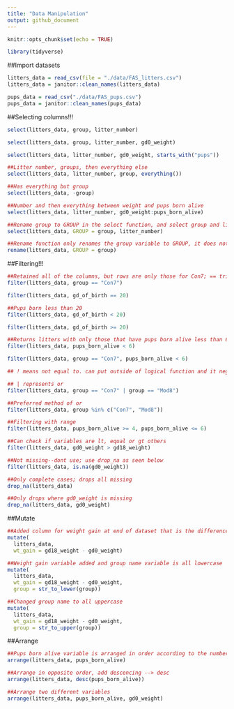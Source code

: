 ```yaml
---
title: "Data Manipulation"
output: github_document
---
```


```r
knitr::opts_chunk$set(echo = TRUE)

library(tidyverse)
```

##Import datasets
```r
litters_data = read_csv(file = "./data/FAS_litters.csv")
litters_data = janitor::clean_names(litters_data)

pups_data = read_csv("./data/FAS_pups.csv")
pups_data = janitor::clean_names(pups_data)
```

##Selecting columns!!!
```r
select(litters_data, group, litter_number)

select(litters_data, group, litter_number, gd0_weight)

select(litters_data, litter_number, gd0_weight, starts_with("pups"))

##Litter number, groups, then everything else
select(litters_data, litter_number, group, everything())

##Has everything but group
select(litters_data, -group)

##Number and then everything between weight and pups born alive
select(litters_data, litter_number, gd0_weight:pups_born_alive)

##Rename group to GROUP in the select function, and select group and litter number
select(litters_data, GROUP = group, litter_number)

##Rename function only renames the group variable to GROUP, it does not select the variables 
rename(litters_data, GROUP = group)
```

##Filtering!!!
```r
##Retained all of the columns, but rows are only those for Con7; == tries to ask a question of if the two things are equal to each other; single = is assigning one thing to equal another.
filter(litters_data, group == "Con7")

filter(litters_data, gd_of_birth == 20)

##Pups born less than 20
filter(litters_data, gd_of_birth < 20)

filter(litters_data, gd_of_birth >= 20)

##Returns litters with only those that have pups born alive less than 6
filter(litters_data, pups_born_alive < 6)

filter(litters_data, group == "Con7", pups_born_alive < 6)

## ! means not equal to. can put outside of logical function and it negates everything inside the function 

## | represents or
filter(litters_data, group == "Con7" | group == "Mod8")

##Preferred method of or
filter(litters_data, group %in% c("Con7", "Mod8"))

##Filtering with range
filter(litters_data, pups_born_alive >= 4, pups_born_alive <= 6)

##Can check if variables are lt, equal or gt others
filter(litters_data, gd0_weight > gd18_weight)

##Not missing--dont use; use drop_na as seen below
filter(litters_data, is.na(gd0_weight))

##Only complete cases; drops all missing
drop_na(litters_data)

##Only drops where gd0_weight is missing
drop_na(litters_data, gd0_weight)
```
##Mutate
```r
##Added column for weight gain at end of dataset that is the difference between the two variables
mutate(
  litters_data, 
  wt_gain = gd18_weight - gd0_weight)

##Weight gain variable added and group name variable is all lowercase
mutate(
  litters_data, 
  wt_gain = gd18_weight - gd0_weight, 
  group = str_to_lower(group))

##Changed group name to all uppercase
mutate(
  litters_data, 
  wt_gain = gd18_weight - gd0_weight, 
  group = str_to_upper(group))
```

##Arrange
```r
##Pups born alive variable is arranged in order according to the number of pups born alive
arrange(litters_data, pups_born_alive)

##Arrange in opposite order, add descencing --> desc
arrange(litters_data, desc(pups_born_alive))

##Arrange two different variables
arrange(litters_data, pups_born_alive, gd0_weight)
```


